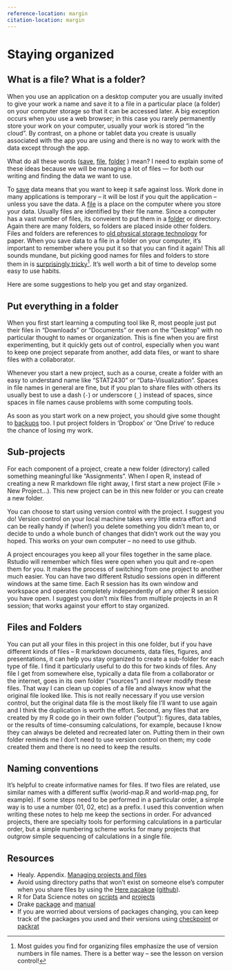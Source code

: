 ```yaml
---
reference-location: margin
citation-location: margin
---
```


# Staying organized {#organization .unnumbered}

## What is a file? What is a folder?

When you use an application on a desktop computer you are usually invited to give your work a name and save it to a file in a particular place (a folder) on your computer storage so that it can be accessed later. A big exception occurs when you use a web browser; in this case you rarely permanently store your work on your computer, usually your work is stored "in the cloud". By contrast, on a phone or tablet data you create is usually associated with the app you are using and there is no way to work with the data except through the app.

What do all these words ([save](https://en.wikipedia.org/wiki/Persistence_(computer_science)), [file](https://en.wikipedia.org/wiki/Computer_file), [folder](https://en.wikipedia.org/wiki/Directory_(computing)) ) mean? I need to explain some of these ideas because we will be managing a lot of files --- for both our writing and finding the data we want to use.

To [save](https://www.dictionary.com/browse/save) data means that you want to keep it safe against loss. Work done in many applications is temporary -- it will be lost if you quit the application -- unless you save the data. A [file](https://www.dictionary.com/browse/file) is a place on the computer where you store your data. Usually files are identified by their file name. Since a computer has a vast number of files, its conveient to put them in a [folder](https://www.dictionary.com/browse/folder) or directory. Again there are many folders, so folders are placed inside other folders. Files and folders are references to [old physical storage technology](https://en.wikipedia.org/wiki/Filing_cabinet) for paper.  When you save data to a file in a folder on your computer, it's important to remember where you put it so that you can find it again! This all sounds mundane, but picking good names for files and folders to store them in is [surprisingly tricky](https://www.data.cam.ac.uk/data-management-guide/organising-your-data)[^1]. It's well worth a bit of time to develop some easy to use habits.

[^1]: Most guides you find for organizing files emphasize the use of version numbers in file names. There is a better way -- see the lesson on version control!



Here are some suggestions to help you get and stay organized.

## Put everything in a folder

When you first start learning a computing tool like R, most people just put their files in "Downloads" or "Documents" or even on the "Desktop" with no particular thought to names or organization. This is fine when you are first experimenting, but it quickly gets out of control, especially when you want to keep one project separate from another, add data files, or want to share files with a collaborator.

Whenever you start a new project, such as a course, create a folder with an easy to understand name like "STAT2430" or "Data-Visualization". Spaces in file names in general are fine, but if you plan to share files with others its usually best to use a dash (`-`) or underscore (`_`) instead of spaces, since spaces in file names cause problems with some computing tools. 

As soon as you start work on a new project, you should give some thought to [backups](https://www.worldbackupday.com/en) too. I put project folders in 'Dropbox' or 'One Drive' to reduce the chance of losing my work.


## Sub-projects

For each component of a project, create a new folder (directory) called something meaningful like "Assignments".  When I open R, instead of creating a new R markdown file right away, I first start a new project (File > New Project...). This new project can be in this new folder or you can create a new folder. 

You can choose to start using version control with the project. I suggest you do! Version control on your local machine takes very little extra effort and can be really handy if (when!) you delete something you didn't mean to, or decide to undo a whole bunch of changes that didn't work out the way you hoped. This works on your own computer -- no need to use github.

A project encourages you keep all your files together in the same place. Rstudio will remember which files were open when you quit and re-open them for you. It makes the process of switching from one project to another much easier. You can have two different Rstudio sessions open in different windows at the same time. Each R session has its own window and workspace and operates completely independently of any other R session you have open. I suggest you don't mix files from multiple projects in an R session; that works against your effort to stay organized.


## Files and Folders

You can put all your files in this project in this one folder, but if you have different kinds of files -- R markdown documents, data files, figures, and presentations, it can help you stay organized to create a sub-folder for each type of file. I find it particularly useful to do this for two kinds of files. Any file I get from somewhere else, typically a data file from a collaborator or the internet, goes in its own folder ("sources") and I never modify these files. That way I can clean up copies of a file and always know what the original file looked like. This is not really necessary if you use version control, but the original data file is the most likely file I'll want to use again and I think the duplication is worth the effort. Second, any files that are created by my R code go in their own folder ("output"): figures, data tables, or the results of time-consuming calculations, for example, because I know they can always be deleted and recreated later on. Putting them in their own folder reminds me I don't need to use version control on them; my code created them and there is no need to keep the results.

## Naming conventions

It's helpful to create informative names for files. If two files are related, use similar names with a different suffix (world-map.R and world-map.png, for example). If some steps need to be performed in a particular order, a simple way is to use a number (01, 02, etc) as a prefix. I used this convention when writing these notes to help me keep the sections in order. For advanced projects, there are specialty tools for performing calculations in a particular order, but a simple numbering scheme works for many projects that outgrow simple sequencing of calculations in a single file.


## Resources

* Healy. Appendix. [Managing projects and files](https://socviz.co/appendix.html#managing-projects-and-files)
* Avoid using directory paths that won't exist on someone else's computer when you share files by using the [Here pacakge](https://here.r-lib.org/) ([github](https://github.com/jennybc/here_here)).
* R for Data Science notes on [scripts](https://r4ds.had.co.nz/workflow-scripts.html) and  [projects](https://r4ds.had.co.nz/workflow-projects.html)
* Drake [package](https://github.com/ropensci/drake) and [manual](https://books.ropensci.org/drake/)
* If you are worried about versions of packages changing, you can keep track of the packages you used and their versions using [checkpoint](https://github.com/RevolutionAnalytics/checkpoint) or [packrat](http://rstudio.github.io/packrat/)

